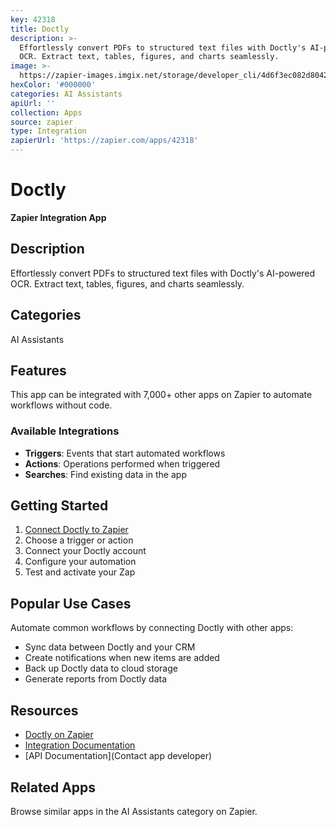 ```yaml
---
key: 42318
title: Doctly
description: >-
  Effortlessly convert PDFs to structured text files with Doctly's AI-powered
  OCR. Extract text, tables, figures, and charts seamlessly.
image: >-
  https://zapier-images.imgix.net/storage/developer_cli/4d6f3ec082d8042b75b5da903dc850c5.png?auto=format%2Ccompress&ixlib=python-3.0.0&q=50
hexColor: '#000000'
categories: AI Assistants
apiUrl: ''
collection: Apps
source: zapier
type: Integration
zapierUrl: 'https://zapier.com/apps/42318'
---
```

# Doctly

**Zapier Integration App**

## Description

Effortlessly convert PDFs to structured text files with Doctly's AI-powered OCR. Extract text, tables, figures, and charts seamlessly.

## Categories

AI Assistants

## Features

This app can be integrated with 7,000+ other apps on Zapier to automate workflows without code.

### Available Integrations

- **Triggers**: Events that start automated workflows
- **Actions**: Operations performed when triggered
- **Searches**: Find existing data in the app

## Getting Started

1. [Connect Doctly to Zapier](https://zapier.com/apps/42318)
2. Choose a trigger or action
3. Connect your Doctly account
4. Configure your automation
5. Test and activate your Zap

## Popular Use Cases

Automate common workflows by connecting Doctly with other apps:

- Sync data between Doctly and your CRM
- Create notifications when new items are added
- Back up Doctly data to cloud storage
- Generate reports from Doctly data

## Resources

- [Doctly on Zapier](https://zapier.com/apps/42318)
- [Integration Documentation](https://zapier.com/apps/42318/integrations)
- [API Documentation](Contact app developer)

## Related Apps

Browse similar apps in the AI Assistants category on Zapier.
